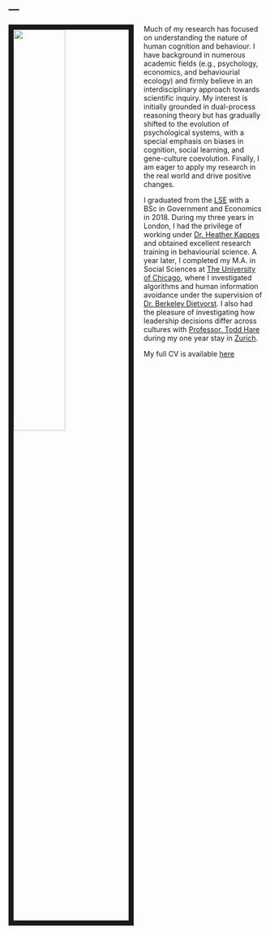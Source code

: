---
---

<link rel="stylesheet" href="styles.css" type="text/css">

<img src="images/image.jpg" style="width:45%; border:10px solid; margin-right: 20px" align="left">

<div class="a"> Much of my research has focused on understanding the nature of human cognition and behaviour. I have background in numerous academic fields (e.g., psychology, economics, and behaviourial ecology) and firmly believe in an interdisciplinary approach towards scientific inquiry. My interest is initially grounded in dual-process reasoning theory but has gradually shifted to the evolution of psychological systems, with a special emphasis on biases in cognition, social learning, and gene-culture coevolution. Finally, I am eager to apply my research in the real world and drive positive changes.

I graduated from the [LSE](https://www.lse.ac.uk/) with a BSc in Government and Economics in 2018. During my three years in London, I had the privilege of working under [Dr. Heather Kappes](https://www.lse.ac.uk/management/people/academic-staff/hkappes) and obtained excellent research training in behaviourial science. A year later, I completed my M.A. in Social Sciences at [The University of Chicago](https://www.uchicago.edu/), where I investigated algorithms and human information avoidance under the supervision of [Dr. Berkeley Dietvorst](https://faculty.chicagobooth.edu/berkeley-dietvorst). I also had the pleasure of investigating how leadership decisions differ across cultures with [Professor. Todd Hare](https://www.econ.uzh.ch/en/people/faculty/hare.html) during my one year stay in [Zurich](https://www.uzh.ch/en.html). 

My full CV is available [here](files/Wenjie Han-Resume.pdf)</div>